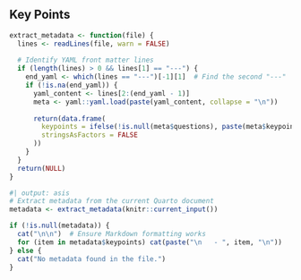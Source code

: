 ::: callout-tip

## Key Points

```r
extract_metadata <- function(file) {
  lines <- readLines(file, warn = FALSE)
  
  # Identify YAML front matter lines
  if (length(lines) > 0 && lines[1] == "---") {
    end_yaml <- which(lines == "---")[-1][1]  # Find the second "---"
    if (!is.na(end_yaml)) {
      yaml_content <- lines[2:(end_yaml - 1)]
      meta <- yaml::yaml.load(paste(yaml_content, collapse = "\n"))
      
      return(data.frame(
        keypoints = ifelse(!is.null(meta$questions), paste(meta$keypoints, collapse="\n   - "), list("No keypoints listed")),
        stringsAsFactors = FALSE
      ))
    }
  }
  return(NULL)
}
```

```r
#| output: asis
# Extract metadata from the current Quarto document
metadata <- extract_metadata(knitr::current_input())

if (!is.null(metadata)) {
  cat("\n\n")  # Ensure Markdown formatting works
  for (item in metadata$keypoints) cat(paste("\n   - ", item, "\n"))
} else {
  cat("No metadata found in the file.")
}
```

:::